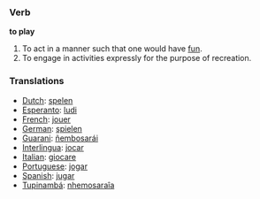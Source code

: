 === Verb ===

'''to play'''

#To act in a manner such that one would have [[fun]].
#To engage in activities expressly for the purpose of recreation.

=== Translations ===
*[[Dutch]]: [[spelen]]
*[[Esperanto]]: [[ludi]]
*[[French]]: [[jouer]]
*[[German]]: [[spielen]]
*[[Guarani]]: [[ñembosarái]]
*[[Interlingua]]: [[jocar]]
*[[Italian]]: [[giocare]]
*[[Portuguese]]: [[jogar]]
*[[Spanish]]: [[jugar]]
*[[Tupinambá]]: [[nhemosaraîa]]